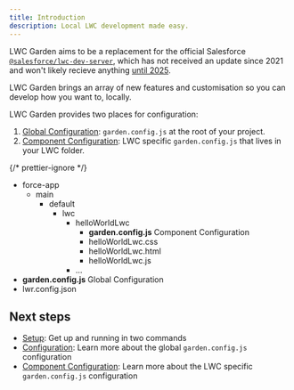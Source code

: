 ```yaml
---
title: Introduction
description: Local LWC development made easy.
---
```



LWC Garden aims to be a replacement for the official Salesforce [`@salesforce/lwc-dev-server`](https://www.npmjs.com/package/@salesforce/lwc-dev-server), which has not received an update since 2021 and won't likely recieve anything [until 2025](https://github.com/forcedotcom/salesforcedx-vscode/issues/5501).

LWC Garden brings an array of new features and customisation so you can develop how you want to, locally.

LWC Garden provides two places for configuration:

1. [Global Configuration](/reference/configuration): `garden.config.js` at the root of your project.
2. [Component Configuration](/reference/component-configuration): LWC specific `garden.config.js` that lives in your LWC folder.

{/* prettier-ignore */}
<FileTree>
  - force-app
    - main
      - default
        - lwc
          - helloWorldLwc
            - **garden.config.js** Component Configuration
            - helloWorldLwc.css
            - helloWorldLwc.html
            - helloWorldLwc.js
          - …
  - **garden.config.js** Global Configuration
  - lwr.config.json
</FileTree>

## Next steps

- [Setup](/getting-started/setup): Get up and running in two commands
- [Configuration](/reference/configuration): Learn more about the global `garden.config.js` configuration
- [Component Configuration](/reference/component-configuration): Learn more about the LWC specific `garden.config.js` configuration
